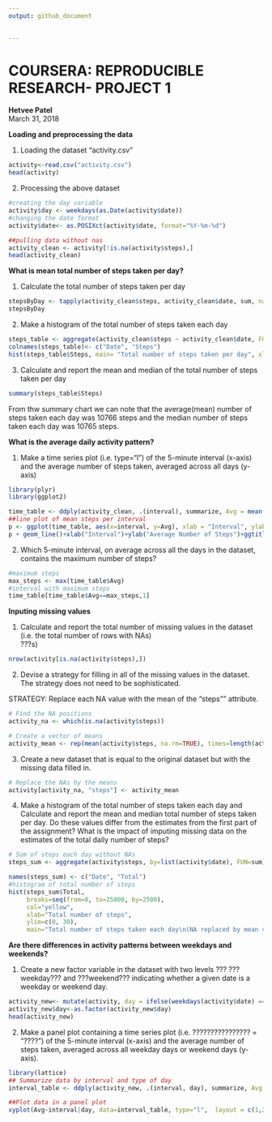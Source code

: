 ```yaml
--- 
output: github_document
 

---
```

COURSERA: REPRODUCIBLE RESEARCH- PROJECT 1
==========================================
**Hetvee Patel**    
March 31, 2018  


**Loading and preprocessing the data**  

1. Loading the dataset "activity.csv"
```r
activity<-read.csv("activity.csv")
head(activity)
```
  
2. Processing the above dataset
```r
#creating the day variable
activity$day <- weekdays(as.Date(activity$date))
#changing the date format
activity$date<- as.POSIXct(activity$date, format="%Y-%m-%d")

##pulling data without nas
activity_clean <- activity[!is.na(activity$steps),]
head(activity_clean)
```

**What is mean total number of steps taken per day?**  
  
1. Calculate the total number of steps taken per day  

```r
stepsByDay <- tapply(activity_clean$steps, activity_clean$date, sum, na.rm=TRUE)
stepsByDay
```
  
2. Make a histogram of the total number of steps taken each day  
```r
steps_table <- aggregate(activity_clean$steps ~ activity_clean$date, FUN=sum, )
colnames(steps_table)<- c("Date", "Steps")
hist(steps_table$Steps, main= "Total number of steps taken per day", xlab="Steps", col="red")
```
  
3. Calculate and report the mean and median of the total number of steps taken per day  
```r
summary(steps_table$Steps)
```

From thw summary chart we can note that the average(mean) number of steps taken each day was 10766 steps and the median number of steps taken each day was 10765 steps.  

**What is the average daily activity pattern?**  

1. Make a time series plot (i.e. type="l") of the 5-minute interval (x-axis) and the average number of steps taken, averaged across all days (y-axis)  
```r
library(plyr)
library(ggplot2)

time_table <- ddply(activity_clean, .(interval), summarize, Avg = mean(steps))
##line plot of mean steps per interval
p <- ggplot(time_table, aes(x=interval, y=Avg), xlab = "Interval", ylab="Average Number of Steps")
p + geom_line()+xlab("Interval")+ylab("Average Number of Steps")+ggtitle("Mean Steps per Interval")
```  
  
2. Which 5-minute interval, on average across all the days in the dataset, contains the maximum number of steps?    
```r
#maximum steps
max_steps <- max(time_table$Avg)
#interval with maximum steps
time_table[time_table$Avg==max_steps,1]
```
  
**Inputing missing values**  
 
1. Calculate and report the total number of missing values in the dataset (i.e. the total number of rows with NAs)  
???s)
```r
nrow(activity[is.na(activity$steps),])
```
  
2. Devise a strategy for filling in all of the missing values in the dataset. The strategy does not need to be sophisticated.  

STRATEGY: Replace each NA value with the mean of the "steps"" attribute.  
```r
# Find the NA positions
activity_na <- which(is.na(activity$steps))

# Create a vector of means
activity_mean <- rep(mean(activity$steps, na.rm=TRUE), times=length(activity_na))
```
  
3. Create a new dataset that is equal to the original dataset but with the missing data filled in. 
```r
# Replace the NAs by the means
activity[activity_na, "steps"] <- activity_mean

```

4. Make a histogram of the total number of steps taken each day and Calculate and report the mean and median total number of steps taken per day. Do these values differ from the estimates from the first part of the assignment? What is the impact of imputing missing data on the estimates of the total daily number of steps?  
```r
# Sum of steps each day without NAs
steps_sum <- aggregate(activity$steps, by=list(activity$date), FUN=sum)

names(steps_sum) <- c("Date", "Total")
#histogram of total number of steps
hist(steps_sum$Total, 
     breaks=seq(from=0, to=25000, by=2500),
     col="yellow", 
     xlab="Total number of steps", 
     ylim=c(0, 30), 
     main="Total number of steps taken each day\n(NA replaced by mean value)")
```
  
**Are there differences in activity patterns between weekdays and weekends?**  

1. Create a new factor variable in the dataset with two levels ??? ???weekday??? and ???weekend??? indicating whether a given date is a weekday or weekend day.  
```r
activity_new<- mutate(activity, day = ifelse(weekdays(activity$date) == "Saturday" | weekdays(activity$date) == "Sunday", "weekend", "weekday"))
activity_new$day<-as.factor(activity_new$day)
head(activity_new)
```
  
2. Make a panel plot containing a time series plot (i.e. ???????????????? = "????") of the 5-minute interval (x-axis) and the average number of steps taken, averaged across all weekday days or weekend days (y-axis).  
```r
library(lattice)
## Summarize data by interval and type of day
interval_table <- ddply(activity_new, .(interval, day), summarize, Avg = mean(steps))

##Plot data in a panel plot
xyplot(Avg~interval|day, data=interval_table, type="l",  layout = c(1,2), main="Average Steps per Interval Based on Type of Day", ylab="Average Number of Steps", xlab="Interval")
```
  
  
  
